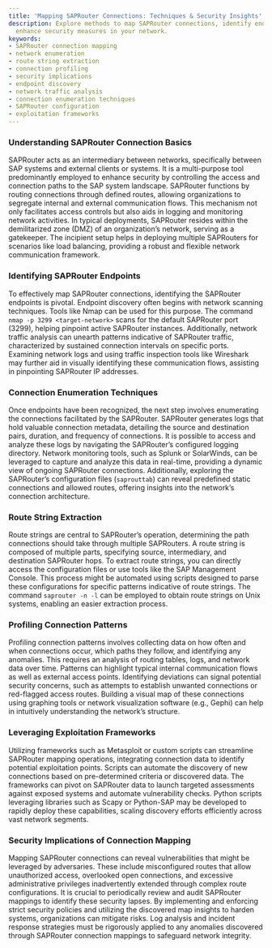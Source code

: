 ```yaml
---
title: 'Mapping SAPRouter Connections: Techniques & Security Insights'
description: Explore methods to map SAPRouter connections, identify endpoints, and
  enhance security measures in your network.
keywords:
- SAPRouter connection mapping
- network enumeration
- route string extraction
- connection profiling
- security implications
- endpoint discovery
- network traffic analysis
- connection enumeration techniques
- SAPRouter configuration
- exploitation frameworks
---
```


### Understanding SAPRouter Connection Basics

SAPRouter acts as an intermediary between networks, specifically between SAP systems and external clients or systems. It is a multi-purpose tool predominantly employed to enhance security by controlling the access and connection paths to the SAP system landscape. SAPRouter functions by routing connections through defined routes, allowing organizations to segregate internal and external communication flows. This mechanism not only facilitates access controls but also aids in logging and monitoring network activities. In typical deployments, SAPRouter resides within the demilitarized zone (DMZ) of an organization’s network, serving as a gatekeeper. The incipient setup helps in deploying multiple SAPRouters for scenarios like load balancing, providing a robust and flexible network communication framework.

### Identifying SAPRouter Endpoints

To effectively map SAPRouter connections, identifying the SAPRouter endpoints is pivotal. Endpoint discovery often begins with network scanning techniques. Tools like Nmap can be used for this purpose. The command `nmap -p 3299 <target-network>` scans for the default SAPRouter port (3299), helping pinpoint active SAPRouter instances. Additionally, network traffic analysis can unearth patterns indicative of SAPRouter traffic, characterized by sustained connection intervals on specific ports. Examining network logs and using traffic inspection tools like Wireshark may further aid in visually identifying these communication flows, assisting in pinpointing SAPRouter IP addresses.

### Connection Enumeration Techniques

Once endpoints have been recognized, the next step involves enumerating the connections facilitated by the SAPRouter. SAPRouter generates logs that hold valuable connection metadata, detailing the source and destination pairs, duration, and frequency of connections. It is possible to access and analyze these logs by navigating the SAPRouter’s configured logging directory. Network monitoring tools, such as Splunk or SolarWinds, can be leveraged to capture and analyze this data in real-time, providing a dynamic view of ongoing SAPRouter connections. Additionally, exploring the SAPRouter’s configuration files (`saprouttab`) can reveal predefined static connections and allowed routes, offering insights into the network’s connection architecture.

### Route String Extraction

Route strings are central to SAPRouter’s operation, determining the path connections should take through multiple SAPRouters. A route string is composed of multiple parts, specifying source, intermediary, and destination SAPRouter hops. To extract route strings, you can directly access the configuration files or use tools like the SAP Management Console. This process might be automated using scripts designed to parse these configurations for specific patterns indicative of route strings. The command `saprouter -n -l` can be employed to obtain route strings on Unix systems, enabling an easier extraction process.

### Profiling Connection Patterns

Profiling connection patterns involves collecting data on how often and when connections occur, which paths they follow, and identifying any anomalies. This requires an analysis of routing tables, logs, and network data over time. Patterns can highlight typical internal communication flows as well as external access points. Identifying deviations can signal potential security concerns, such as attempts to establish unwanted connections or red-flagged access routes. Building a visual map of these connections using graphing tools or network visualization software (e.g., Gephi) can help in intuitively understanding the network’s structure.

### Leveraging Exploitation Frameworks

Utilizing frameworks such as Metasploit or custom scripts can streamline SAPRouter mapping operations, integrating connection data to identify potential exploitation points. Scripts can automate the discovery of new connections based on pre-determined criteria or discovered data. The frameworks can pivot on SAPRouter data to launch targeted assessments against exposed systems and automate vulnerability checks. Python scripts leveraging libraries such as Scapy or Python-SAP may be developed to rapidly deploy these capabilities, scaling discovery efforts efficiently across vast network segments.

### Security Implications of Connection Mapping

Mapping SAPRouter connections can reveal vulnerabilities that might be leveraged by adversaries. These include misconfigured routes that allow unauthorized access, overlooked open connections, and excessive administrative privileges inadvertently extended through complex route configurations. It is crucial to periodically review and audit SAPRouter mappings to identify these security lapses. By implementing and enforcing strict security policies and utilizing the discovered map insights to harden systems, organizations can mitigate risks. Log analysis and incident response strategies must be rigorously applied to any anomalies discovered through SAPRouter connection mappings to safeguard network integrity.